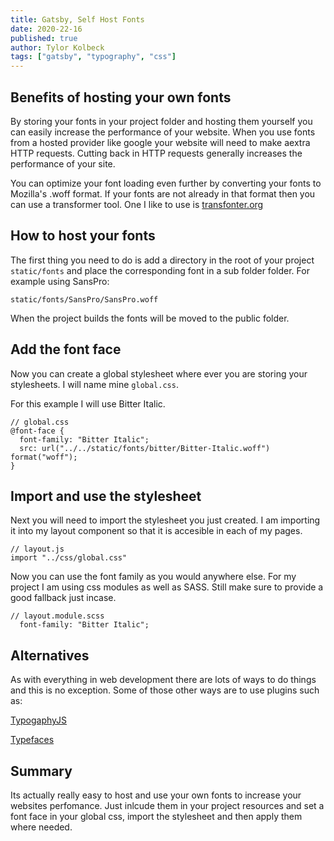 ```yaml
---
title: Gatsby, Self Host Fonts
date: 2020-22-16
published: true
author: Tylor Kolbeck
tags: ["gatsby", "typography", "css"]
---
```


## Benefits of hosting your own fonts

By storing your fonts in your project folder and hosting them yourself you can easily increase the performance of your website. When you use fonts from a hosted provider like google your website will need to make aextra HTTP requests. Cutting back in HTTP requests generally increases the performance of your site.

You can optimize your font loading even further by converting your fonts to Mozilla's .woff format. If your fonts are not already in that format then you can use a transformer tool. One I like to use is [transfonter.org](https://transfonter.org)

## How to host your fonts

The first thing you need to do is add a directory in the root of your project `static/fonts` and place the corresponding font in a sub folder folder. For example using SansPro:

```
static/fonts/SansPro/SansPro.woff
```

When the project builds the fonts will be moved to the public folder.

## Add the font face

Now you can create a global stylesheet where ever you are storing your stylesheets. I will name mine `global.css`.

For this example I will use Bitter Italic.

```
// global.css
@font-face {
  font-family: "Bitter Italic";
  src: url("../../static/fonts/bitter/Bitter-Italic.woff") format("woff");
}
```

## Import and use the stylesheet

Next you will need to import the stylesheet you just created. I am importing it into my layout component so that it is accesible in each of my pages.

```
// layout.js
import "../css/global.css"
```

Now you can use the font family as you would anywhere else. For my project I am using css modules as well as SASS. Still make sure to provide a good fallback just incase.

```
// layout.module.scss
  font-family: "Bitter Italic";
```

## Alternatives

As with everything in web development there are lots of ways to do things and this is no exception. Some of those other ways are to use plugins such as:

[TypogaphyJS](https://www.gatsbyjs.org/packages/gatsby-plugin-typography/)

[Typefaces](https://github.com/KyleAMathews/typefaces)

## Summary

Its actually really easy to host and use your own fonts to increase your websites perfomance. Just inlcude them in your project resources and set a font face in your global css, import the stylesheet and then apply them where needed.
